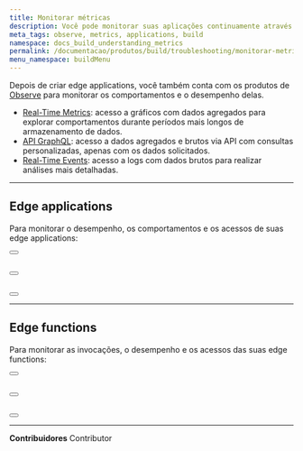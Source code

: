 ```yaml
---
title: Monitorar métricas
description: Você pode monitorar suas aplicações continuamente através dos produtos Azion Observe.
meta_tags: observe, metrics, applications, build
namespace: docs_build_understanding_metrics
permalink: /documentacao/produtos/build/troubleshooting/monitorar-metricas/
menu_namespace: buildMenu
---
```



Depois de criar edge applications, você também conta com os produtos de [Observe](/pt-br/documentacao/produtos/observe/) para monitorar os comportamentos e o desempenho delas.

- [Real-Time Metrics](/pt-br/documentacao/produtos/observe/real-time-metrics/): acesso a gráficos com dados agregados para explorar comportamentos durante períodos mais longos de armazenamento de dados.
- [API GraphQL](/pt-br/documentacao/devtools/graphql-api/visao-geral/): acesso a dados agregados e brutos via API com consultas personalizadas, apenas com os dados solicitados.
- [Real-Time Events](/pt-br/documentacao/produtos/observe/real-time-events/): acesso a logs com dados brutos para realizar análises mais detalhadas.

---

## Edge applications

Para monitorar o desempenho, os comportamentos e os acessos de suas edge applications:

<Button href="/pt-br/documentacao/produtos/observe/real-time-metrics/#edge-applications" text="ver métricas agregadas" variant="secondary"></Button> <br></br>

<Button href="/pt-br/documentacao/devtools/graphql-api/recursos/#conjuntos-de-dados" text="consultar dados" variant="secondary"></Button> <br></br>

<Button href="/pt-br/documentacao/produtos/observe/real-time-events/#edge-applications" text="ver dados brutos" variant="secondary"></Button>

---

## Edge functions

Para monitorar as invocações, o desempenho e os acessos das suas edge functions:

<Button href="/pt-br/documentacao/produtos/observe/real-time-metrics/#edge-functions" text="ver métricas agregadas" variant="secondary"></Button> <br></br>

<Button href="/pt-br/documentacao/devtools/graphql-api/recursos/#conjuntos-de-dados" text="consultar dados" variant="secondary"></Button> <br></br>

<Button href="/pt-br/documentacao/produtos/observe/real-time-events/#edge-functions" text="ver dados brutos" variant="secondary"></Button>



---


**Contribuidores** <ContributorList>Contributor</ContributorList>
